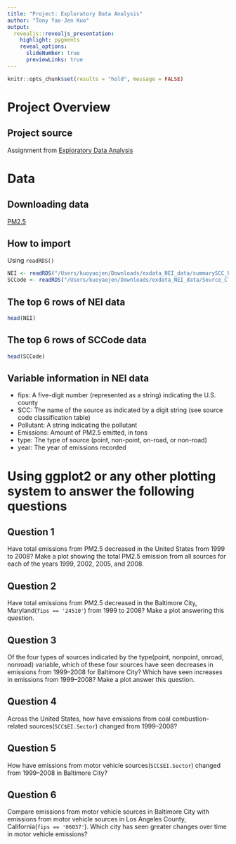 ```yaml
---
title: "Project: Exploratory Data Analysis"
author: "Tony Yao-Jen Kuo"
output:
  revealjs::revealjs_presentation:
    highlight: pygments
    reveal_options:
      slideNumber: true
      previewLinks: true
---
```


```r
knitr::opts_chunk$set(results = "hold", message = FALSE)
```

# Project Overview

## Project source

Assignment from [Exploratory Data Analysis](https://www.coursera.org/learn/exploratory-data-analysis)

# Data

## Downloading data

[PM2.5](https://storage.googleapis.com/jhu_coursera_data/exdata_NEI_data.zip)

## How to import

Using `readRDS()`

```r
NEI <- readRDS("/Users/kuoyaojen/Downloads/exdata_NEI_data/summarySCC_PM25.rds")
SCCode <- readRDS("/Users/kuoyaojen/Downloads/exdata_NEI_data/Source_Classification_Code.rds")
```

## The top 6 rows of NEI data

```r
head(NEI)
```

## The top 6 rows of SCCode data

```r
head(SCCode)
```

## Variable information in NEI data

- fips: A five-digit number (represented as a string) indicating the U.S. county
- SCC: The name of the source as indicated by a digit string (see source code classification table)
- Pollutant: A string indicating the pollutant
- Emissions: Amount of PM2.5 emitted, in tons
- type: The type of source (point, non-point, on-road, or non-road)
- year: The year of emissions recorded

# Using ggplot2 or any other plotting system to answer the following questions

## Question 1

Have total emissions from PM2.5 decreased in the United States from 1999 to 2008? Make a plot showing the total PM2.5 emission from all sources for each of the years 1999, 2002, 2005, and 2008.

## Question 2

Have total emissions from PM2.5 decreased in the Baltimore City, Maryland(`fips == '24510'`) from 1999 to 2008? Make a plot answering this question.

## Question 3

Of the four types of sources indicated by the type(point, nonpoint, onroad, nonroad) variable, which of these four sources have seen decreases in emissions from 1999–2008 for Baltimore City? Which have seen increases in emissions from 1999–2008? Make a plot answer this question.

## Question 4

Across the United States, how have emissions from coal combustion-related sources(`SCC$EI.Sector`) changed from 1999–2008?

## Question 5

How have emissions from motor vehicle sources(`SCC$EI.Sector`) changed from 1999–2008 in Baltimore City?

## Question 6

Compare emissions from motor vehicle sources in Baltimore City with emissions from motor vehicle sources in Los Angeles County, California(`fips == '06037'`). Which city has seen greater changes over time in motor vehicle emissions?